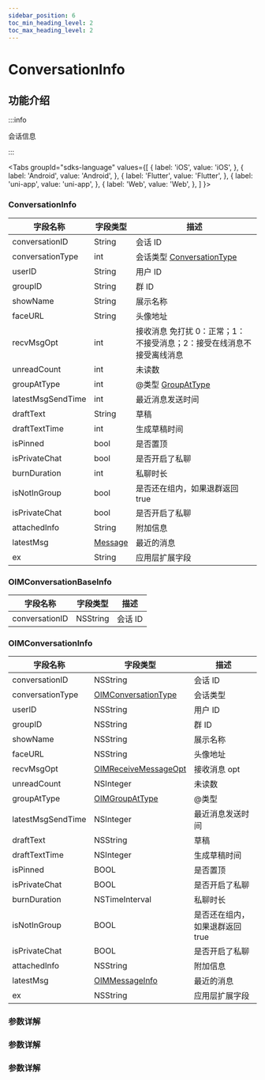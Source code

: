 ```yaml
---
sidebar_position: 6
toc_min_heading_level: 2
toc_max_heading_level: 2
---
```


# ConversationInfo

## 功能介绍

:::info

会话信息

:::

<Tabs
groupId="sdks-language"
values={[
{ label: 'iOS', value: 'iOS', },
{ label: 'Android', value: 'Android', },
{ label: 'Flutter', value: 'Flutter', },
{ label: 'uni-app', value: 'uni-app', },
{ label: 'Web', value: 'Web', },
]
}>

<TabItem value="Flutter">

### ConversationInfo

| 字段名称          | 字段类型                                                   | 描述                            |
| ----------------- | ---------------------------------------------------------- | ------------------------------- |
| conversationID    | String                                                   | 会话 ID                         |
| conversationType  | int | 会话类型 [ConversationType](docs/sdks/Enum/ConversationType.mdx)                       |
| userID            | String                                                   | 用户 ID                         |
| groupID           | String                                                   | 群 ID                           |
| showName          | String                                                   | 展示名称                        |
| faceURL           | String                                                   | 头像地址                        |
| recvMsgOpt        | int      | 接收消息 免打扰 0：正常；1：不接受消息；2：接受在线消息不接受离线消息                   |
| unreadCount       | int                                                  | 未读数                          |
| groupAtType       | int           | @类型 [GroupAtType](docs/sdks/Enum/GroupAtType.mdx)                          |
| latestMsgSendTime | int                                                  | 最近消息发送时间                |
| draftText         | String                                                   | 草稿                            |
| draftTextTime     | int                                                  | 生成草稿时间                    |
| isPinned          | bool                                                       | 是否置顶                        |
| isPrivateChat     | bool                                                       | 是否开启了私聊                  |
| burnDuration      | int                                             | 私聊时长                        |
| isNotInGroup      | bool                                                       | 是否还在组内，如果退群返回 true |
| isPrivateChat     | bool                                                       | 是否开启了私聊                  |
| attachedInfo      | String                                                   | 附加信息                        |
| latestMsg         | [Message](docs/sdks/Class/Message/MessageInfo.mdx)  | 最近的消息                      |
| ex                | String                                                   | 应用层扩展字段                  |


</TabItem>

<TabItem value="iOS">

### OIMConversationBaseInfo

| 字段名称       | 字段类型 | 描述    |
| -------------- | -------- | ------- |
| conversationID | NSString | 会话 ID |

### OIMConversationInfo

| 字段名称          | 字段类型                                                   | 描述                            |
| ----------------- | ---------------------------------------------------------- | ------------------------------- |
| conversationID    | NSString                                                   | 会话 ID                         |
| conversationType  | [OIMConversationType](docs/sdks/Enum/ConversationType.mdx) | 会话类型                        |
| userID            | NSString                                                   | 用户 ID                         |
| groupID           | NSString                                                   | 群 ID                           |
| showName          | NSString                                                   | 展示名称                        |
| faceURL           | NSString                                                   | 头像地址                        |
| recvMsgOpt        | [OIMReceiveMessageOpt](docs/sdks/Enum/RecvMsgOpt.mdx)      | 接收消息 opt                    |
| unreadCount       | NSInteger                                                  | 未读数                          |
| groupAtType       | [OIMGroupAtType](docs/sdks/Enum/GroupAtType.mdx)           | @类型                           |
| latestMsgSendTime | NSInteger                                                  | 最近消息发送时间                |
| draftText         | NSString                                                   | 草稿                            |
| draftTextTime     | NSInteger                                                  | 生成草稿时间                    |
| isPinned          | BOOL                                                       | 是否置顶                        |
| isPrivateChat     | BOOL                                                       | 是否开启了私聊                  |
| burnDuration      | NSTimeInterval                                             | 私聊时长                        |
| isNotInGroup      | BOOL                                                       | 是否还在组内，如果退群返回 true |
| isPrivateChat     | BOOL                                                       | 是否开启了私聊                  |
| attachedInfo      | NSString                                                   | 附加信息                        |
| latestMsg         | [OIMMessageInfo](docs/sdks/Class/Message/MessageInfo.mdx)  | 最近的消息                      |
| ex                | NSString                                                   | 应用层扩展字段                  |

</TabItem>

<TabItem value="Android">

### 参数详解

</TabItem>

<TabItem value="Web">

### 参数详解

</TabItem>

<TabItem value="uni-app">

### 参数详解

</TabItem>

</Tabs>
